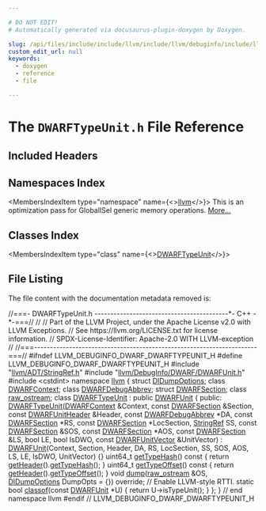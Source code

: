 ```yaml
---

# DO NOT EDIT!
# Automatically generated via docusaurus-plugin-doxygen by Doxygen.

slug: /api/files/include/include/llvm/include/llvm/debuginfo/include/llvm/debuginfo/dwarf/dwarftypeunit-h
custom_edit_url: null
keywords:
  - doxygen
  - reference
  - file

---
```





# The `DWARFTypeUnit.h` File Reference

<DoxygenPage pluginConfig={pluginConfig}>



## Included Headers

<IncludesList>
<IncludesListItem
  filePath="llvm/ADT/StringRef.h"
  permalink="/docs/api/files/include/include/llvm/include/llvm/adt/stringref-h"
  isLocal="true" />
<IncludesListItem
  filePath="llvm/DebugInfo/DWARF/DWARFUnit.h"
  permalink="/docs/api/files/include/include/llvm/include/llvm/debuginfo/include/llvm/debuginfo/dwarf/dwarfunit-h"
  isLocal="true" />
<IncludesListItem
  filePath="cstdint"
  permalink=""
  isLocal="false" />
</IncludesList>

## Namespaces Index

<MembersIndex>

<MembersIndexItem
  type="namespace"
  name={<><a href="/docs/api/namespaces/llvm">llvm</a></>}>
This is an optimization pass for GlobalISel generic memory operations. <a href="/docs/api/namespaces/llvm/#details">More...</a>
</MembersIndexItem>

</MembersIndex>

## Classes Index

<MembersIndex>

<MembersIndexItem
  type="class"
  name={<><a href="/docs/api/classes/llvm/dwarftypeunit-1">DWARFTypeUnit</a></>}>
</MembersIndexItem>

</MembersIndex>


## File Listing

The file content with the documentation metadata removed is:

<ProgramListing>

<Link id="l00001" /><CodeLine lineNumber="1"><span class="doxyHighlightComment">//===- DWARFTypeUnit.h ------------------------------------------&#42;- C++ -&#42;-===//</span></CodeLine>
<Link id="l00002" /><CodeLine lineNumber="2"><span class="doxyHighlightComment">//</span></CodeLine>
<Link id="l00003" /><CodeLine lineNumber="3"><span class="doxyHighlightComment">// Part of the LLVM Project, under the Apache License v2.0 with LLVM Exceptions.</span></CodeLine>
<Link id="l00004" /><CodeLine lineNumber="4"><span class="doxyHighlightComment">// See https://llvm.org/LICENSE.txt for license information.</span></CodeLine>
<Link id="l00005" /><CodeLine lineNumber="5"><span class="doxyHighlightComment">// SPDX-License-Identifier: Apache-2.0 WITH LLVM-exception</span></CodeLine>
<Link id="l00006" /><CodeLine lineNumber="6"><span class="doxyHighlightComment">//</span></CodeLine>
<Link id="l00007" /><CodeLine lineNumber="7"><span class="doxyHighlightComment">//===----------------------------------------------------------------------===//</span></CodeLine>
<Link id="l00008" /><CodeLine lineNumber="8"></CodeLine>
<Link id="l00009" /><CodeLine lineNumber="9"><span class="doxyHighlightPreprocessor">#ifndef LLVM&#95;DEBUGINFO&#95;DWARF&#95;DWARFTYPEUNIT&#95;H</span></CodeLine>
<Link id="l00010" /><CodeLine lineNumber="10"><span class="doxyHighlightPreprocessor">#define LLVM&#95;DEBUGINFO&#95;DWARF&#95;DWARFTYPEUNIT&#95;H</span></CodeLine>
<Link id="l00011" /><CodeLine lineNumber="11"></CodeLine>
<Link id="l00012" /><CodeLine lineNumber="12"><span class="doxyHighlightPreprocessor">#include &quot;<a href="/docs/api/files/include/include/llvm/include/llvm/adt/stringref-h">llvm/ADT/StringRef.h</a>&quot;</span></CodeLine>
<Link id="l00013" /><CodeLine lineNumber="13"><span class="doxyHighlightPreprocessor">#include &quot;<a href="/docs/api/files/include/include/llvm/include/llvm/debuginfo/include/llvm/debuginfo/dwarf/dwarfunit-h">llvm/DebugInfo/DWARF/DWARFUnit.h</a>&quot;</span></CodeLine>
<Link id="l00014" /><CodeLine lineNumber="14"><span class="doxyHighlightPreprocessor">#include &lt;cstdint&gt;</span></CodeLine>
<Link id="l00015" /><CodeLine lineNumber="15"></CodeLine>
<Link id="l00016" /><CodeLine lineNumber="16"><span class="doxyHighlightKeyword">namespace </span><span class="doxyHighlight"><a href="/docs/api/namespaces/llvm">llvm</a> &#123;</span></CodeLine>
<Link id="l00017" /><CodeLine lineNumber="17"></CodeLine>
<Link id="l00018" /><CodeLine lineNumber="18"><span class="doxyHighlightKeyword">struct </span><span class="doxyHighlight"><a href="/docs/api/structs/llvm/didumpoptions">DIDumpOptions</a>;</span></CodeLine>
<Link id="l00019" /><CodeLine lineNumber="19"><span class="doxyHighlightKeyword">class </span><span class="doxyHighlight"><a href="/docs/api/classes/llvm/dwarfcontext">DWARFContext</a>;</span></CodeLine>
<Link id="l00020" /><CodeLine lineNumber="20"><span class="doxyHighlightKeyword">class </span><span class="doxyHighlight"><a href="/docs/api/classes/llvm/dwarfdebugabbrev">DWARFDebugAbbrev</a>;</span></CodeLine>
<Link id="l00021" /><CodeLine lineNumber="21"><span class="doxyHighlightKeyword">struct </span><span class="doxyHighlight"><a href="/docs/api/structs/llvm/dwarfsection">DWARFSection</a>;</span></CodeLine>
<Link id="l00022" /><CodeLine lineNumber="22"><span class="doxyHighlightKeyword">class </span><span class="doxyHighlight"><a href="/docs/api/classes/llvm/raw-ostream">raw&#95;ostream</a>;</span></CodeLine>
<Link id="l00023" /><CodeLine lineNumber="23"></CodeLine>
<Link id="l00024" /><CodeLine lineNumber="24" lineLink="/docs/api/classes/llvm/dwarftypeunit-1"><span class="doxyHighlightKeyword">class </span><span class="doxyHighlight"><a href="/docs/api/classes/llvm/dwarftypeunit-1/#abcb745ae665bf53d8d2536c01f385acb">DWARFTypeUnit</a> : </span><span class="doxyHighlightKeyword">public</span><span class="doxyHighlight"> <a href="/docs/api/classes/llvm/dwarfunit-1/#a7a4eac03e9bd7411e28763651863ef34">DWARFUnit</a> &#123;</span></CodeLine>
<Link id="l00025" /><CodeLine lineNumber="25"><span class="doxyHighlightKeyword">public</span><span class="doxyHighlight">:</span></CodeLine>
<Link id="l00026" /><CodeLine lineNumber="26" lineLink="/docs/api/classes/llvm/dwarftypeunit-1/#abcb745ae665bf53d8d2536c01f385acb"><span class="doxyHighlight">  <a href="/docs/api/classes/llvm/dwarftypeunit-1/#abcb745ae665bf53d8d2536c01f385acb">DWARFTypeUnit</a>(<a href="/docs/api/classes/llvm/dwarfcontext">DWARFContext</a> &amp;Context, </span><span class="doxyHighlightKeyword">const</span><span class="doxyHighlight"> <a href="/docs/api/structs/llvm/dwarfsection">DWARFSection</a> &amp;Section,</span></CodeLine>
<Link id="l00027" /><CodeLine lineNumber="27"><span class="doxyHighlight">                </span><span class="doxyHighlightKeyword">const</span><span class="doxyHighlight"> <a href="/docs/api/classes/llvm/dwarfunitheader">DWARFUnitHeader</a> &amp;Header, </span><span class="doxyHighlightKeyword">const</span><span class="doxyHighlight"> <a href="/docs/api/classes/llvm/dwarfdebugabbrev">DWARFDebugAbbrev</a> &#42;DA,</span></CodeLine>
<Link id="l00028" /><CodeLine lineNumber="28"><span class="doxyHighlight">                </span><span class="doxyHighlightKeyword">const</span><span class="doxyHighlight"> <a href="/docs/api/structs/llvm/dwarfsection">DWARFSection</a> &#42;RS, </span><span class="doxyHighlightKeyword">const</span><span class="doxyHighlight"> <a href="/docs/api/structs/llvm/dwarfsection">DWARFSection</a> &#42;LocSection,</span></CodeLine>
<Link id="l00029" /><CodeLine lineNumber="29"><span class="doxyHighlight">                <a href="/docs/api/classes/llvm/stringref">StringRef</a> SS, </span><span class="doxyHighlightKeyword">const</span><span class="doxyHighlight"> <a href="/docs/api/structs/llvm/dwarfsection">DWARFSection</a> &amp;SOS, </span><span class="doxyHighlightKeyword">const</span><span class="doxyHighlight"> <a href="/docs/api/structs/llvm/dwarfsection">DWARFSection</a> &#42;AOS,</span></CodeLine>
<Link id="l00030" /><CodeLine lineNumber="30"><span class="doxyHighlight">                </span><span class="doxyHighlightKeyword">const</span><span class="doxyHighlight"> <a href="/docs/api/structs/llvm/dwarfsection">DWARFSection</a> &amp;LS, </span><span class="doxyHighlightKeywordType">bool</span><span class="doxyHighlight"> LE, </span><span class="doxyHighlightKeywordType">bool</span><span class="doxyHighlight"> IsDWO,</span></CodeLine>
<Link id="l00031" /><CodeLine lineNumber="31"><span class="doxyHighlight">                </span><span class="doxyHighlightKeyword">const</span><span class="doxyHighlight"> <a href="/docs/api/classes/llvm/dwarfunitvector">DWARFUnitVector</a> &amp;UnitVector)</span></CodeLine>
<Link id="l00032" /><CodeLine lineNumber="32"><span class="doxyHighlight">      : <a href="/docs/api/classes/llvm/dwarfunit-1/#a7a4eac03e9bd7411e28763651863ef34">DWARFUnit</a>(Context, Section, Header, DA, RS, LocSection, SS, SOS, AOS,</span></CodeLine>
<Link id="l00033" /><CodeLine lineNumber="33"><span class="doxyHighlight">                  LS, LE, IsDWO, UnitVector) &#123;&#125;</span></CodeLine>
<Link id="l00034" /><CodeLine lineNumber="34"></CodeLine>
<Link id="l00035" /><CodeLine lineNumber="35" lineLink="/docs/api/classes/llvm/dwarftypeunit-1/#adc22be0c6b0ce38d53fd0b4683bb6fec"><span class="doxyHighlight">  uint64&#95;t <a href="/docs/api/classes/llvm/dwarftypeunit-1/#adc22be0c6b0ce38d53fd0b4683bb6fec">getTypeHash</a>()</span><span class="doxyHighlightKeyword"> const </span><span class="doxyHighlight">&#123; </span><span class="doxyHighlightKeywordFlow">return</span><span class="doxyHighlight"> <a href="/docs/api/classes/llvm/dwarfunit-1/#a525cad0eda581481dd10ec944237a5ec">getHeader</a>().<a href="/docs/api/classes/llvm/dwarfunitheader/#a7b8ac285c44bf370974cf4ce02134fcb">getTypeHash</a>(); &#125;</span></CodeLine>
<Link id="l00036" /><CodeLine lineNumber="36" lineLink="/docs/api/classes/llvm/dwarftypeunit-1/#a618cd83987813c41dca4cdb74b2b0f1a"><span class="doxyHighlight">  uint64&#95;t <a href="/docs/api/classes/llvm/dwarftypeunit-1/#a618cd83987813c41dca4cdb74b2b0f1a">getTypeOffset</a>()</span><span class="doxyHighlightKeyword"> const </span><span class="doxyHighlight">&#123; </span><span class="doxyHighlightKeywordFlow">return</span><span class="doxyHighlight"> <a href="/docs/api/classes/llvm/dwarfunit-1/#a525cad0eda581481dd10ec944237a5ec">getHeader</a>().<a href="/docs/api/classes/llvm/dwarfunitheader/#a945cdf61db1305c4679beb3a285671dd">getTypeOffset</a>(); &#125;</span></CodeLine>
<Link id="l00037" /><CodeLine lineNumber="37"></CodeLine>
<Link id="l00038" /><CodeLine lineNumber="38"><span class="doxyHighlight">  </span><span class="doxyHighlightKeywordType">void</span><span class="doxyHighlight"> <a href="/docs/api/classes/llvm/dwarftypeunit-1/#a9c2344d084d7463ac5940022292d5775">dump</a>(<a href="/docs/api/classes/llvm/raw-ostream">raw&#95;ostream</a> &amp;OS, <a href="/docs/api/structs/llvm/didumpoptions">DIDumpOptions</a> DumpOpts = &#123;&#125;) </span><span class="doxyHighlightKeyword">override</span><span class="doxyHighlight">;</span></CodeLine>
<Link id="l00039" /><CodeLine lineNumber="39"><span class="doxyHighlight">  </span><span class="doxyHighlightComment">// Enable LLVM-style RTTI.</span></CodeLine>
<Link id="l00040" /><CodeLine lineNumber="40" lineLink="/docs/api/classes/llvm/dwarftypeunit-1/#af854109f380b6c8b357945d3fa290522"><span class="doxyHighlight">  </span><span class="doxyHighlightKeyword">static</span><span class="doxyHighlight"> </span><span class="doxyHighlightKeywordType">bool</span><span class="doxyHighlight"> <a href="/docs/api/classes/llvm/dwarftypeunit-1/#af854109f380b6c8b357945d3fa290522">classof</a>(</span><span class="doxyHighlightKeyword">const</span><span class="doxyHighlight"> <a href="/docs/api/classes/llvm/dwarfunit-1/#a7a4eac03e9bd7411e28763651863ef34">DWARFUnit</a> &#42;U) &#123; </span><span class="doxyHighlightKeywordFlow">return</span><span class="doxyHighlight"> U-&gt;isTypeUnit(); &#125;</span></CodeLine>
<Link id="l00041" /><CodeLine lineNumber="41"><span class="doxyHighlight">&#125;;</span></CodeLine>
<Link id="l00042" /><CodeLine lineNumber="42"></CodeLine>
<Link id="l00043" /><CodeLine lineNumber="43"><span class="doxyHighlight">&#125; </span><span class="doxyHighlightComment">// end namespace llvm</span></CodeLine>
<Link id="l00044" /><CodeLine lineNumber="44"></CodeLine>
<Link id="l00045" /><CodeLine lineNumber="45"><span class="doxyHighlightPreprocessor">#endif </span><span class="doxyHighlightComment">// LLVM&#95;DEBUGINFO&#95;DWARF&#95;DWARFTYPEUNIT&#95;H</span></CodeLine>

</ProgramListing>


</DoxygenPage>
